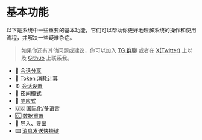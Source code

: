 # 基本功能

以下是系统中一些重要的基本功能，它们可以帮助你更好地理解系统的操作和使用流程，并解决一些疑难杂症。

> 如果你还有其他问题或建议，你可以加入 [TG 群聊](https://t.me/+7fLJJoGV_bJhYTk1) 或者在 [X(Twitter)](https://twitter.com/peekbomb) 上以及 [Github](https://github.com/Peek-A-Booo/L-GPT/discussions) 上联系我。

- 🤝 [会话分享](/basic/conversation-sharing)
- 🧮 [Token 消耗计算](/basic/token-calculation)
- ⚙️ [会话设置](/basic/conversation-setting)
- 🌙 [夜间模式](/basic/dark-mode)
- 📱 [响应式](/basic/responsive)
- 🇺🇸 [国际化/多语言](/basic/i18n)
- 🆑 [数据重置](/basic/data-reset)
- 📲 [导入、导出](/basic/export-import)
- ⌨️ [消息发送快捷键](/basic/send-message)
